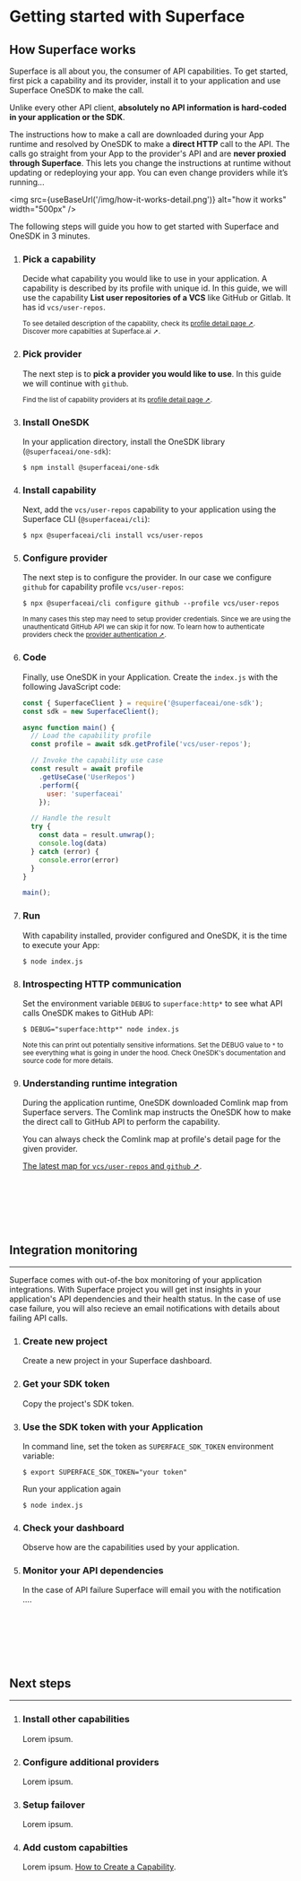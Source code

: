 
# Getting started with Superface 

## How Superface works

  Superface is all about you, the consumer of API capabilities. To get started, first pick a capability and its provider, install it to your application and use Superface OneSDK to make the call.

  Unlike every other API client, **absolutely no API information is hard-coded in your application or the SDK**. 

  The instructions how to make a call are downloaded during your App runtime and resolved by OneSDK to make a **direct HTTP** call to the API. The calls go straight from your App to the provider's API and are **never proxied through Superface**. This lets you change the instructions at runtime without updating or redeploying your app. You can even change providers while it’s running...
  
  <img src={useBaseUrl('/img/how-it-works-detail.png')} alt="how it works" width="500px" />

  The following steps will guide you how to get started with Superface and OneSDK in 3 minutes.

1. ### Pick a capability
	  
    Decide what capability you would like to use in your application. A capability is described by its profile with unique id. In this guide, we will use the capability **List user repositories of a VCS** like GitHub or Gitlab. It has id `vcs/user-repos`.
    
    <sup>To see detailed description of the capability, check its <a href="https://superface.ai/vcs/user-repos">profile detail page ➚</a>.</sup><br />
    <sup>Discover more <a>capabilties at Superface.ai ➚</a>.</sup>

1. ### Pick provider
	
    The next step is to **pick a provider you would like to use**. In this guide we will continue with `github`. 

    <sup>Find the list of capability providers at its <a href="https://superface.ai/vcs/user-repos">profile detail page ➚</a>.</sup><br />

1. ### Install OneSDK

    In your application directory, install the OneSDK library (`@superfaceai/one-sdk`):

    ```shell
    $ npm install @superfaceai/one-sdk
    ```

1. ### Install capability

    Next, add the `vcs/user-repos` capability to your application using the Superface CLI (`@superfaceai/cli`):
 
    ```shell
    $ npx @superfaceai/cli install vcs/user-repos
    ```

1. ### Configure provider

    The next step is to configure the provider. In our case we configure `github` for capability profile `vcs/user-repos`:

    ```shell
    $ npx @superfaceai/cli configure github --profile vcs/user-repos
    ```

    <sup>In many cases this step may need to setup provider credentials. Since we are using the unauthenticatd GitHub API we can skip it for now. To learn how to authenticate providers check the <a href="#">provider authentication ➚</a>.</sup>

1. ### Code

    Finally, use OneSDK in your Application. Create the `index.js` with the following JavaScript code:
	
    ```js title="index.js"
    const { SuperfaceClient } = require('@superfaceai/one-sdk');
    const sdk = new SuperfaceClient();

    async function main() {
      // Load the capability profile
      const profile = await sdk.getProfile('vcs/user-repos');

      // Invoke the capability use case
      const result = await profile
        .getUseCase('UserRepos')
        .perform({
          user: 'superfaceai'
        });

      // Handle the result
      try {
        const data = result.unwrap();
        console.log(data)
      } catch (error) {
        console.error(error)
      }
    }

    main();
    ```

1. ### Run

    With capability installed, provider configured and OneSDK, it is the time to execute your App:
    
    ```shell
    $ node index.js
    ```

1. ### Introspecting HTTP communication

    Set the environment variable `DEBUG` to `superface:http*` to see what API calls OneSDK makes to GitHub API:

    ```shell
    $ DEBUG="superface:http*" node index.js
    ```

    <sup>Note this can print out potentially sensitive informations. Set the DEBUG value to `*` to see everything what is going in under the hood. Check OneSDK's documentation and source code for more details.</sup>

1. ### Understanding runtime integration

    During the application runtime, OneSDK downloaded Comlink map from Superface servers. The Comlink map instructs the OneSDK how to make the direct call to GitHub API to perform the capability. 

    You can always check the Comlink map at profile's detail page for the given provider.
    
    [The latest map for `vcs/user-repos` and `github` ➚](https://superface.ai/raw/vcs/user-repos.github@1.0.2.suma).

<br /><br /><br /><br /><br />

## Integration monitoring
---

Superface comes with out-of-the box monitoring of your application integrations. With Superface project you will get inst insights in your application's API dependencies and their health status. In the case of use case failure, you will also recieve an email notifications with details about failing API calls.

1. ### Create new project

    Create a new project in your Superface dashboard.

1. ### Get your SDK token

    Copy the project's SDK token. 

1. ### Use the SDK token with your Application

    In command line, set the token as `SUPERFACE_SDK_TOKEN` environment variable:

    ```shell
    $ export SUPERFACE_SDK_TOKEN="your token"
    ```

    Run your application again

    ```shell
    $ node index.js
    ```

1. ### Check your dashboard

    Observe how are the capabilities used by your application.

1. ### Monitor your API dependencies

    In the case of API failure Superface will email you with the notification .... 

<br /><br /><br /><br /><br />

## Next steps
---

1. ### Install other capabilities

    Lorem ipsum.

1. ### Configure additional providers

    Lorem ipsum.

1. ### Setup failover

    Lorem ipsum.

1. ### Add custom capabilties

    Lorem ipsum. [How to Create a Capability](guides/how-to-create).
